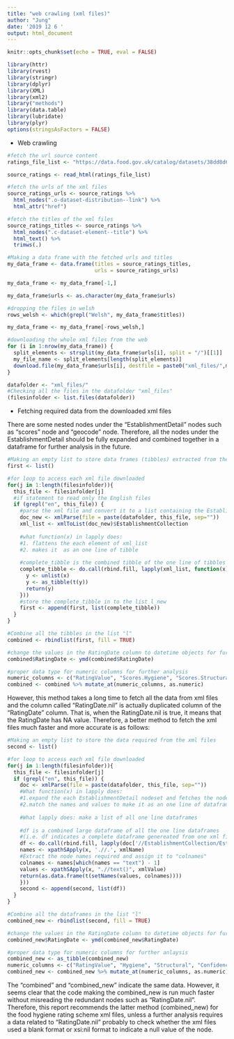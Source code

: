 ```yaml
---
title: "web crawling (xml files)"
author: "Jung"
date: '2019 12 6 '
output: html_document
---
```


```r
knitr::opts_chunk$set(echo = TRUE, eval = FALSE)
```

```r
library(httr)
library(rvest)
library(stringr)
library(dplyr)
library(XML)
library(xml2)
library("methods")
library(data.table)
library(lubridate)
library(plyr) 
options(stringsAsFactors = FALSE)
```

- Web crawling

```r
#fetch the url source content
ratings_file_list <- "https://data.food.gov.uk/catalog/datasets/38dd8d6a-5ab1-4f50-b753-ab33288e3200"

source_ratings <- read_html(ratings_file_list)

#fetch the urls of the xml files
source_ratings_urls <- source_ratings %>%
  html_nodes(".o-dataset-distribution--link") %>%
  html_attr("href")

#fetch the titles of the xml files
source_ratings_titles <- source_ratings %>%
  html_nodes(".c-dataset-element--title") %>%
  html_text() %>%
  trimws(.)
```

```r
#Making a data frame with the fetched urls and titles
my_data_frame <- data.frame(titles = source_ratings_titles,
                            urls = source_ratings_urls)

my_data_frame <- my_data_frame[-1,]

my_data_frame$urls <- as.character(my_data_frame$urls)

#dropping the files in welsh
rows_welsh <- which(grepl("Welsh", my_data_frame$titles))

my_data_frame <- my_data_frame[-rows_welsh,]
```

```r
#downloading the whole xml files from the web
for (i in 1:nrow(my_data_frame)) {
  split_elements <- strsplit(my_data_frame$urls[i], split = "/")[[1]]
  my_file_name <- split_elements[length(split_elements)]
  download.file(my_data_frame$urls[i], destfile = paste0("xml_files/",my_file_name))
}
```

```r
datafolder <- "xml_files/"
#Checking all the files in the datafolder "xml_files"
(filesinfolder <- list.files(datafolder))
```


- Fetching required data from the downloaded xml files

There are some nested nodes under the "EstablishmentDetail" nodes such as "scores" node and "geocode" node. Therefore, all the nodes under the EstablishmentDetail should be fully expanded and combined together in a dataframe for further analysis in the future.


```r
#Making an empty list to store data frames (tibbles) extracted from the xml files
first <- list()

#for loop to access each xml file downloaded
for(j in 1:length(filesinfolder)){
  this_file <- filesinfolder[j]
  #if statement to read only the English files
  if (grepl("en", this_file)) {
    #parse the xml file and convert it to a list containing the EstablishmentDetails nodes under the EstablishmentCollection node
    doc_new <- xmlParse(file = paste(datafolder, this_file, sep=""))
    xml_list <- xmlToList(doc_new)$EstablishmentCollection
    
    #what function(x) in lapply does:
    #1. flattens the each element of xml_list
    #2. makes it  as an one line of tibble
    
    #complete_tibble is the combined tibble of the one line of tibbles
    complete_tibble <- do.call(rbind.fill, lapply(xml_list, function(x) {
      y <- unlist(x)
      y <- as_tibble(t(y))
      return(y)
    }))
    #store the complete_tibble in to the list l_new
    first <- append(first, list(complete_tibble))
  }
}
```

```r
#Combine all the tibbles in the list "l"
combined <- rbindlist(first, fill = TRUE)
```

```r
#change the values in the RatingDate column to datetime objects for further analysis
combined$RatingDate <- ymd(combined$RatingDate)
```

```r
#proper data type for numeric columns for further analysis
numeric_columns <- c("RatingValue", "Scores.Hygiene", "Scores.Structural", "Scores.ConfidenceInManagement", "Geocode.Longitude", "Geocode.Latitude")
combined <- combined %>% mutate_at(numeric_columns, as.numeric)
```


However, this method takes a long time to fetch all the data from xml files and the column called "RatingDate.nil" is actually duplicated column of the "RatingDate" column. That is, when the RatingDate.nil is true, it means that the RatingDate has NA value. Therefore, a better method to fetch the xml files much faster and more accurate is as follows:


```r
#Making an empty list to store the data required from the xml files
second <- list()

#for loop to access each xml file downloaded
for(j in 1:length(filesinfolder)){
  this_file <- filesinfolder[j]
  if (grepl("en", this_file)) {
    doc <- xmlParse(file = paste(datafolder, this_file, sep=""))
    #What function(x) in lapply does:
    #1.expand the each EstablishmentDetail nodeset and fetches the node names and values
    #2.match the names and values to make it as an one line of dataframe
  
    #What lapply does: make a list of all one line dataframes
  
    #df is a combined large dataframe of all the one line dataframes
    #(i.e. df indicates a complete dataframe genereated from one xml file)
    df <- do.call(rbind.fill, lapply(doc['//EstablishmentCollection/EstablishmentDetail'], function(x) {
    names <- xpathSApply(x, './/.', xmlName)
    #Extract the node names required and assign it to "colnames"
    colnames <- names[which(names == "text") - 1]
    values <- xpathSApply(x, ".//text()", xmlValue)
    return(as.data.frame(t(setNames(values, colnames))))
    }))
    second <- append(second, list(df))
  }
}
```

```r
#Combine all the dataframes in the list "l"
combined_new <- rbindlist(second, fill = TRUE)
```

```r
#change the values in the RatingDate column to datetime objects for further analysis
combined_new$RatingDate <- ymd(combined_new$RatingDate)
```

```r
#proper data type for numeric columns for further anlaysis
combined_new <- as_tibble(combined_new)
numeric_columns <- c("RatingValue", "Hygiene", "Structural", "ConfidenceInManagement", "Longitude", "Latitude")
combined_new <- combined_new %>% mutate_at(numeric_columns, as.numeric)
```


The “combined” and “combined_new” indicate the same data. However, it seems clear that the code making the combined_new is run much faster without misreading the redundant nodes such as “RatingDate.nil”. Therefore, this report recommends the latter method (combined_new) for the food hygiene rating scheme xml files, unless a further analysis requires a data related to “RatingDate.nil” probably to check whether the xml files used a blank format or xsi:nil format to indicate a null value of the node.

